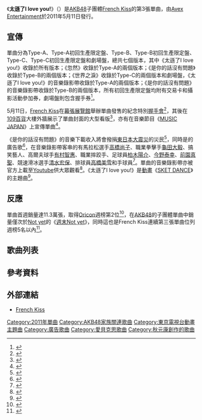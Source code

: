 {{Infobox Single 
| Name           = 《太遜了I love you!》
| Cover=カッコ悪い I love you!.jpg
| Artist         = [[French_Kiss_(音乐团体)|French Kiss]]
| Album          =
| A-side         =
| B-side         = 《忽然》（{{lang|ja|ぽっかり}}）<br/>《是你的話沒有問題》（{{lang|ja|君なら大丈夫}}）<br/>《世界之淚》（{{lang|ja|世界の涙}}）
| Released       = 2011年5月11日
| Format         = [[單曲|單曲]]
| Recorded       = 2010年
| Genre          = [[日本流行音樂|日本流行音樂]]
| Length         = 17:28（Type-A）<br/>16:04（Type-B）<br/>16:36（Type-C和劇場盤）
| Label          = [[Avex|Avex Entertainment]]
| Writer         = [[秋元康|秋元康]]（作詞）<br/>{{Link-ja|黑須克彥|黒須克彦}}（作曲 #1）<br/>[[渡邊翔|渡邊翔]]（作曲 TYPE-A #2）<br/>川浦正大（作曲 TYPE-B #2）<br/>早川曉雄（作曲 TYPE-C、劇場盤 #2）
| Producer       = 秋元康
| Certification  = * 金唱片（[[日本唱片協會|日本唱片協會]]）
| Chart position =
* [[Oricon公信榜|Oriocn]]週榜第2位 （2011年5月第四週）
* Oriocn月榜第5位 （2011年5月）
* Oriocn上半年度第24位（2011年上半年度）
| Last single    = 《[[If_(French_Kiss單曲)|If]]》<br/>（2011年）
| This single    = 《'''太遜了I love you!'''》<br/>（2011年）
| Next single    = 《[[最初的Mail|最初的Mail]]》<br/>（2011年）
| Misc           = 
}}

《'''太遜了I love you!'''》（{{lang-ja|'''カッコ悪い I love you!'''}}）是[[AKB48|AKB48]]子團體[[French_Kiss_(音乐团体)|French Kiss]]的第3張單曲，由[[Avex|Avex Entertainment]]於2011年5月11日發行。

==宣傳==
單曲分為Type-A、Type-A初回生產限定盤、Type-B、Type-B初回生產限定盤、Type-C、Type-C初回生產限定盤和劇場盤，總共七個版本，其中《太遜了I love you!》收錄於所有版本；《忽然》收錄於Type-A的兩個版本；《是你的話沒有問題》收錄於Type-B的兩個版本；《世界之淚》收錄於Type-C的兩個版本和劇場盤，《太遜了I love you!》的音樂錄影帶收錄於Type-A的兩個版本；《是你的話沒有問題》的音樂錄影帶收錄於Type-B的兩個版本，所有初回生產限定盤均附有交易卡和攝影活動參加券，劇場盤則包含握手券<ref>{{cite web |language=ja |url=http://mv.avex.jp/french-kiss/discography/ |script-title=ja:カッコ悪い I love you! |publisher=Yahoo Japan |date=2011-05-11 |accessdate=2011-07-01 |archive-date=2011-08-23 |archive-url=https://web.archive.org/web/20110823192759/http://mv.avex.jp/french-kiss/discography/ |dead-url=no }}</ref>。

5月11日，[[French_Kiss_(音乐团体)|French Kiss]]在[[幕張展覽館|幕張展覽館]]舉辦單曲發售的紀念特別[[握手會|握手會]]<ref>{{cite web |language=ja |url=https://www.cinematoday.jp/news/N0032206 |script-title=ja:AKB48のフレンチ・キスが1日イベントを実施…なのに大雨は雨女・柏木由紀のせい!? |website=cinematoday.jp |date=2011-05-11 |accessdate=2011-07-01 |archive-date=2018-03-06 |archive-url=https://web.archive.org/web/20180306022835/https://www.cinematoday.jp/news/N0032206 |dead-url=no }}</ref>，其後在[[109百貨|109百貨]]大樓外牆展示了單曲封面的大型看版<ref>{{cite web |language=ja |url=http://news.livedoor.com/article/detail/5552342/ |script-title=ja:フレンチ・キス 渋谷109登場、朝礼参加など初尽くし |website=news.livedoor.com |date=2011-05-12 |accessdate=2011-07-01 |archive-date=2018-03-06 |archive-url=https://web.archive.org/web/20180306022802/http://news.livedoor.com/article/detail/5552342/ |dead-url=no }}</ref>，亦有在音樂節目《[[MUSIC_JAPAN|MUSIC JAPAN]]》上宣傳單曲<ref>{{cite web |language=ja |url=https://natalie.mu/music/news/49302 |script-title=ja:次回「MJ」にPerfume、KAT-TUN、フレンチ・キスら |website=natalie.mu |date=2011-05-12 |accessdate=2011-07-01 |archive-date=2011-06-14 |archive-url=https://web.archive.org/web/20110614230527/http://natalie.mu/music/news/49302 |dead-url=no }}</ref>。

《是你的話沒有問題》的音樂下載收入將會撥捐[[東日本大震災|東日本大震災]]的災民<ref>{{cite web |language=ja |url=http://headlines.yahoo.co.jp/hl?a=20110401-00000014-cdj-musi |script-title=ja:フレンチ・キス、3rdシングル「カッコ悪い I love you!」は5月発売！ |publisher=Yahoo Japan |date=2011-04-01 |accessdate=2011-07-01 |archiveurl=https://web.archive.org/web/20110407003429/http://headlines.yahoo.co.jp/hl?a=20110401-00000014-cdj-musi |archivedate=2011-04-07 |deadurl=yes }}</ref>，同時是{{Link-ja|Seven Net Shopping|セブンネットショッピング}}的廣告歌<ref>{{cite web |language=ja |url=https://www.oricon.co.jp/news/86646/full/ |script-title=ja:フレンチ・キス、初のCM出演に「ドキドキでした！」 |website=oricon.co.jp |date=2011-04-14 |accessdate=2011-07-01 |archive-date=2014-03-22 |archive-url=https://web.archive.org/web/20140322045516/http://www.oricon.co.jp/news/86646/full/ |dead-url=no }}</ref>，在音樂錄影帶客串的有馬拉松選手[[高橋尚子|高橋尚子]]、職業拳擊手[[龜田大毅|龜田大毅]]、搞笑藝人{{Link-ja|惠俊彰|恵俊彰}}、高爾夫球手[[有村智惠|有村智惠]]、職業摔跤手{{Link-ja|大谷晉二郎|大谷晋二郎}}、足球員[[柏木陽介|柏木陽介]]、[[今野泰幸|今野泰幸]]、[[前園真聖|前園真聖]]、競速滑冰選手[[清水宏保|清水宏保]]、排球員[[高橋美雪|高橋美雪]]和手球員{{Link-ja|宮崎大輔|宮崎大輔}}<ref>{{cite web |language=ja |url=https://www.oricon.co.jp/news/86725/full/ |script-title=ja:フレンチ・キス、高橋尚子、亀田大毅らと復興支援ソングで共演 |website=oricon.co.jp |date=2011-04-18 |accessdate=2011-07-01 |archive-date=2018-03-06 |archive-url=https://web.archive.org/web/20180306084212/https://www.oricon.co.jp/news/86725/full/ |dead-url=no }}</ref>。單曲的音樂錄影帶亦被官方上載至[[Youtube|Youtube]]供大眾觀看<ref>{{cite web |language=ja |url=https://www.rbbtoday.com/article/2011/05/17/76978.html |script-title=ja:フレンチ・キス、3rdシングル「カッコ悪い I love you！」がYouTubeに |website=rbbtoday.com |date=2011-05-17 |accessdate=2011-07-01 |archive-date=2011-07-20 |archive-url=https://web.archive.org/web/20110720111247/http://www.rbbtoday.com/article/2011/05/17/76978.html |dead-url=no }}</ref>。《太遜了I love you!》是[[日本電視動畫|動畫]]《[[SKET_DANCE|SKET DANCE]]》的主題曲<ref>{{cite web |language=ja |url=http://headlines.yahoo.co.jp/hl?a=20110401-00000002-lisn-musi |script-title=ja:コメントも！ フレンチ・キスが着うた配信収益の一部を寄付！ |publisher=Yahoo Japan |date=2011-04-01 |accessdate=2011-07-01 |archiveurl=https://web.archive.org/web/20110405195055/http://headlines.yahoo.co.jp/hl?a=20110401-00000002-lisn-musi |archivedate=2011-04-05 |deadurl=yes }}</ref>。

==反應==
單曲首週銷量達11.3萬張，取得[[Oricon公信榜|Oricon]]週榜第2位<ref>{{cite web|language=ja |url=http://headlines.yahoo.co.jp/hl?a=20110516-00000330-oric-musi |script-title=ja:【オリコン】フレンチ・キス、自己最高の初週売上11.3万枚 |publisher=Yahoo Japan |date=2011-05-17 |accessdate=2011-07-01 }}{{dead link|date=2017年12月 |bot=InternetArchiveBot |fix-attempted=yes }}</ref>，在[[AKB48|AKB48]]的子團體單曲中銷量僅次於[[Not_yet|Not yet]]的《[[週末Not_yet|週末Not yet]]》，同時這也是French Kiss連續第三張單曲位列週榜5名以內<ref>{{cite web |language=ja |url=http://www.oricon.co.jp/news/rankmusic/87737/full/ |script-title=ja:フレンチ・キス、自己最高の初週売上11.3万枚 |website=oricon.co.jp |date=2011-05-17 |accessdate=2011-07-01 |archive-date=2011-05-23 |archive-url=https://web.archive.org/web/20110523031625/http://www.oricon.co.jp/news/rankmusic/87737/full/ |dead-url=no }}</ref>。

==歌曲列表==
{{tracklist
| headline        =Type-A
| extra_column    = 編曲
| total_length    =17:28
| title1          = 太遜了I love you!
| writer1         = [[秋元康|秋元康]]和{{Link-ja|黑須克彥|黒須克彦}}
| extra1          =五十嵐淳一
| length1         = 4:05
| title2          =忽然
| writer2         =秋元康和[[渡邊翔|渡邊翔]]
| extra2          = 五十嵐淳一
| length2         =4:39
| title3          = 太遜了I love you!（純音樂）
| writer3         = 秋元康和黑須克彥
| extra3          = 五十嵐淳一
| length3         = 4:05
| title4          = 忽然（純音樂）
| writer4         = 秋元康和渡邊翔
| extra4          = 五十嵐淳一
| length4         = 4:39
}}

{{tracklist
| headline        =Type-B
| extra_column    = 編曲
| total_length    =16:04
| title1          = 太遜了I love you!
| writer1         = [[秋元康|秋元康]]和{{Link-ja|黑須克彥|黒須克彦}}
| extra1          =五十嵐淳一
| length1         = 4:05
| title2          =是你的話沒有問題
| writer2         =秋元康和川浦正大
| extra2          = {{Link-ja|酒井陽一|酒井陽一}}
| length2         =3:57
| title3          = 太遜了I love you!（純音樂）
| writer3         = 秋元康和黑須克彥
| extra3          = 五十嵐淳一
| length3         = 4:05
| title4          = 是你的話沒有問題（純音樂）
| writer4         = 秋元康和川浦正大
| extra4          = 酒井陽一
| length4         =  3:57
}}

{{tracklist
| headline        =Type-C和劇場盤
| extra_column    = 編曲
| total_length    =16:36
| title1          = 太遜了I love you!
| writer1         = [[秋元康|秋元康]]和{{Link-ja|黑須克彥|黒須克彦}}
| extra1          =五十嵐淳一
| length1         = 4:05
| title2          =世界之淚
| writer2         =秋元康和早川曉雄
| extra2          = 生田真心
| length2         =4:13
| title3          = 太遜了I love you!（純音樂）
| writer3         = 秋元康和黑須克彥
| extra3          = 五十嵐淳一
| length3         = 4:05
| title4          = 世界之淚（純音樂）
| writer4         = 秋元康和早川曉雄
| extra4          = 生田真心
| length4         =  4:13
}}

==參考資料==
{{reflist}}

==外部連結==
*[http://mv.avex.jp/french-kiss/ French Kiss]{{Wayback|url=http://mv.avex.jp/french-kiss/ |date=20110628054340 }}

{{AKB48歌曲}}
{{French Kiss}}

{{DEFAULTSORT:Kakko Warui I Love you!}}
[[Category:2011年單曲|Category:2011年單曲]]
[[Category:AKB48家族關連歌曲|Category:AKB48家族關連歌曲]]
[[Category:東京電視台動畫主題曲|Category:東京電視台動畫主題曲]]
[[Category:廣告歌曲|Category:廣告歌曲]]
[[Category:愛貝克思歌曲|Category:愛貝克思歌曲]]
[[Category:秋元康創作的歌曲|Category:秋元康創作的歌曲]]